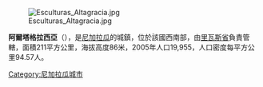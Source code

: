 [[Image:Esculturas_Altagracia.jpg|right]]

'''阿爾塔格拉西亞'''（{{lang-es|Altagracia}}），是[[尼加拉瓜|尼加拉瓜]]的城鎮，位於該國西南部，由[[里瓦斯省|里瓦斯省]]負責管轄，面積211平方公里，海拔高度86米，2005年人口19,955，人口密度每平方公里94.57人。

{{coord|11|34|N|85|35|W|region:NI_type:city|display=title}}

{{Nicaragua-geo-stub}}
[[Category:尼加拉瓜城市|Category:尼加拉瓜城市]]
